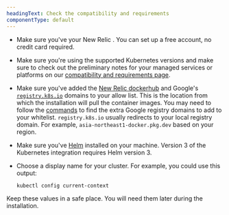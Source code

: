 ```yaml
---
headingText: Check the compatibility and requirements
componentType: default
---
```


* Make sure you've your New Relic <InlinePopover type="licenseKey" />. You can set up a free account, no credit card required.

* Make sure you're using the supported Kubernetes versions and make sure to check out the preliminary notes for your managed services or platforms on our [compatibility and requirements page](/docs/kubernetes-pixie/kubernetes-integration/get-started/kubernetes-integration-compatibility-requirements).

* Make sure you've added the [New Relic dockerhub](https://hub.docker.com/u/newrelic) and Google's [`registry.k8s.io`](https://github.com/kubernetes/registry.k8s.io) domains to your allow list. This is the location from which the installation will pull the container images. You may need to follow the [commands](https://kubernetes.io/blog/2023/03/10/image-registry-redirect/#how-can-i-check-if-i-am-impacted) to find the extra Google registry domains to add to your whitelist. `registry.k8s.io` usually redirects to your local registry domain. For example, `asia-northeast1-docker.pkg.dev` based on your region.

* Make sure you've [Helm](https://github.com/helm/helm?tab=readme-ov-file#install) installed on your machine. Version 3 of the Kubernetes integration requires Helm version 3.

* Choose a display name for your cluster. For example, you could use this output:

    ```shell
    kubectl config current-context
    ```

<Callout variant="important">
Keep these values in a safe place. You will need them later during the installation.
</Callout>
